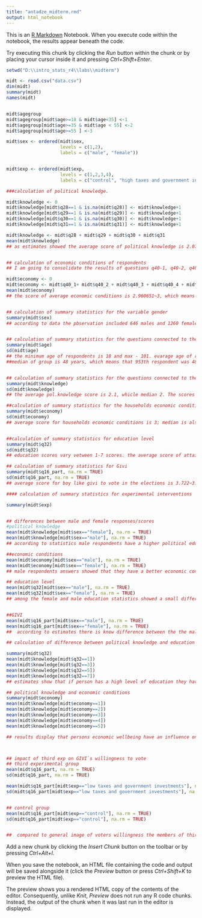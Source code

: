 ```yaml
---
title: "antadze_midterm.rmd"
output: html_notebook
---
```


This is an [R Markdown](http://rmarkdown.rstudio.com) Notebook. When you execute code within the notebook, the results appear beneath the code. 

Try executing this chunk by clicking the *Run* button within the chunk or by placing your cursor inside it and pressing *Ctrl+Shift+Enter*. 

```r



setwd("D:\\intro_stats_r4\\labs\\midterm")

midt <- read.csv("data.csv")
dim(midt)
summary(midt)
names(midt)


midt$agegroup
midt$agegroup[midt$age>=18 & midt$age<35] <-1 
midt$agegroup[midt$age>=35 & midt$age < 55] <-2
midt$agegroup[midt$age>=55 ] <-3 

midt$sex <- ordered(midt$sex, 
                    levels = c(1,2),
                    labels = c("male", "female"))


midt$exp <- ordered(midt$exp,
                    levels = c(1,2,3,4),
                    labels = c("control", "high taxes and government inverstments", "law taxes and private investments", "low taxes and government investments"))

###calculation of political knowledge. 

midt$knowledge <- 0
midt$knowledge[midt$q28==1 & is.na(midt$q28)] <- midt$knowledge+1
midt$knowledge[midt$q29==1 & is.na(midt$q29)] <- midt$knowledge+1
midt$knowledge[midt$q30==1 & is.na(midt$q30)] <- midt$knowledge+1
midt$knowledge[midt$q31==1 & is.na(midt$q31)] <- midt$knowledge+1

midt$knowledge <- midt$q28 + midt$q29 + midt$q30 + midt$q31
mean(midt$knowledge)
## as estimates showed the average score of political knowledge is 2.079224~2.1. it is in the middle of scale therefore, we can conclude that respondents had an general average knowledge about the political processes 


## calculation of economic conditions of respondents 
## I am going to consolidate the results of questions q40-1, q40-2, q40-3, q40-4, and q40-5 into one new variable - economy, which will measure the economic wellbeing of respondents. (the maximum score per household will be 5, and min - 0)

midt$economy <- 0
midt$economy <- midt$q40_1+ midt$q40_2 + midt$q40_3 + midt$q40_4 + midt$q40_5
mean(midt$economy)
## the score of average economic conditions is 2.960651~3, which means that most of the housholds on evarage have 3 among the abovementioned 5 utilities. We can assume that most of respondents live well off. 


## calculation of summary statistics for the variable gender
summary(midt$sex)
## according to data the pbservation included 646 males and 1260 females. 


## calculation of summary statistics for the questions connected to the age of respondents 
summary(midt$age)
sd(midt$age)
## the minimum age of respondents is 18 and max - 101. evarage age of respondents is mean=48.22~48. 
##median of group is 48 years, which means that 953th respondent was 48 years old.Standard deviation showed that the age is not closely concentrated around the average age as it equals to 19, which means that age of respondents varies between 29-67 years.


## calculation of summary statistics for the questions connected to the political knowledge
summary(midt$knowledge)
sd(midt$knowledge)
## the average pol.knowledge score is 2.1, whicle median 2. The scores of most respondents fall under the category of 0.8-3.4 score.

##calculation of summary statistics for the households economic conditions 
summary(midt$economy)
sd(midt$economy)
## average score for households economic conditions is 3; median is also 3. as sd=1.2, the results vary between 1.8 and 4.2 scores. which means that almost every respondent have at least air conditioner, car, washing machine, smartphone and/or computer


##calculation of summary statistics for education level 
summary(midt$q32)
sd(midt$q32)
## education scores vary vetween 1-7 scores. the average score of attained education is 5.133~5, median==5. As sd=1, the most of the estimates fall under the group of 4-6 scores, at the same time the result of first quantile is 4, which shows that respondents dont have a very low score of education.

## calculation of summary statistics for Givi 
summary(midt$q16_part, na.rm = TRUE)
sd(midt$q16_part, na.rm = TRUE)
## average score for boy like givi to vote in the elections is 3.722~3.7, which means that it is highly likely that Givi will vote. summary data also shows that 11 respondents have abstained from response, however, amount of them is very small and thus could nmot have a effect on the average score. 

#### calculation of summary statistics for experimental interventions

summary(midt$exp)


## differences between male and female responses/scores 
#political knowledge
mean(midt$knowledge[midt$sex=="female"], na.rm = TRUE)
mean(midt$knowledge[midt$sex=="male"], na.rm = TRUE)
## according to statistics male respondents have a higher political education(2.49), that female respondents(1.86). difference between their political knowledge scores is |2.49-1.86= 0.63|

##economic conditions 
mean(midt$economy[midt$sex=="male"], na.rm = TRUE)
mean(midt$economy[midt$sex=="female"], na.rm = TRUE)
## male respondents answers showed that they have a better economic conditions (3.2), than females (2.9). In that case, difference is smaller than in instance of education |3.2-2,9=0.3|

## education level 
mean(midt$q32[midt$sex=="male"], na.rm = TRUE)
mean(midt$q32[midt$sex=="female"], na.rm = TRUE)
## among the female and male education statistics showed a small difference. Females have a higher education with 0.13 score |5.17-5.04=0.13|


##GIVI 
mean(midt$q16_part[midt$sex=="male"], na.rm = TRUE)
mean(midt$q16_part[midt$sex=="female"], na.rm = TRUE)
##  according to estimates there is know difference between the the males and females scores with regard to their willingness to vote in the elections. they have equally 3.7 point. 

## calculation of difference between political knowledge and education level 

summary(midt$q32)
mean(midt$knowledge[midt$q32==1])
mean(midt$knowledge[midt$q32==3])
mean(midt$knowledge[midt$q32==5])
mean(midt$knowledge[midt$q32==7])
## estimates show that if person has a high level of education they have a higher political knowledge. 

## political knowledge and economic conditions 
summary(midt$economy)
mean(midt$knowledge[midt$economy==1])
mean(midt$knowledge[midt$economy==2])
mean(midt$knowledge[midt$economy==3])
mean(midt$knowledge[midt$economy==4])
mean(midt$knowledge[midt$economy==5])

## results display that persons economic wellbeing have an influence on their political education. Higher economic wellbeing leads to a bit higher political knowledge



## impact of third exp on GIVI`s willingness to vote 
## third experimental group
mean(midt$q16_part, na.rm = TRUE) 
sd(midt$q16_part, na.rm = TRUE) 

mean(midt$q16_part[midt$exp=="low taxes and government investments"], na.rm = TRUE)
sd(midt$q16_part[midt$exp=="low taxes and government investments"], na.rm = TRUE)


## control group 
mean(midt$q16_part[midt$exp=="control"], na.rm = TRUE)
sd(midt$q16_part[midt$exp=="control"], na.rm = TRUE)


##  compared to general image of voters willingness the members of third experimental group have higher motivation to vote; difference is |3.72-3.27=0.45|, which might lead to the conclusion that unrealistic policy promises have an impact on the voters. However, if we compare the estimates of control group which have not received any treatment we might doubt about it. The result of control group i higher than score of third experiment group (control(3.75) > treatment(3.72); diff|3.75-3.72=0.03). Therefore, i assume that unrealistic policy promises does not impact on the voters willingness to participate in the elections 


```

Add a new chunk by clicking the *Insert Chunk* button on the toolbar or by pressing *Ctrl+Alt+I*.

When you save the notebook, an HTML file containing the code and output will be saved alongside it (click the *Preview* button or press *Ctrl+Shift+K* to preview the HTML file).

The preview shows you a rendered HTML copy of the contents of the editor. Consequently, unlike *Knit*, *Preview* does not run any R code chunks. Instead, the output of the chunk when it was last run in the editor is displayed.
